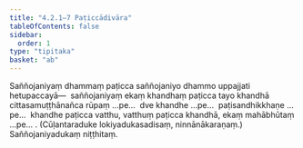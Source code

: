 ```yaml
---
title: "4.2.1–7 Paṭiccādivāra"
tableOfContents: false
sidebar:
  order: 1
type: "tipitaka"
basket: "ab"
---
```



<DynamicBreadcrumb />

<Division number="39">

<Paragraph number="1416">
Saññojaniyaṃ dhammaṃ paṭicca saññojaniyo dhammo uppajjati hetupaccayā—  saññojaniyaṃ ekaṃ khandhaṃ paṭicca tayo khandhā cittasamuṭṭhānañca rūpaṃ …pe…  dve khandhe …pe…  paṭisandhikkhaṇe …pe…  khandhe paṭicca vatthu, vatthuṃ paṭicca khandhā, ekaṃ mahābhūtaṃ …pe… .
</Paragraph>

<Paragraph number="1417">
(Cūḷantaraduke lokiyadukasadisaṃ, ninnānākaraṇaṃ.)

</Paragraph>
</Division>

<Paragraph number="1418" type="center">
Saññojaniyadukaṃ niṭṭhitaṃ.
</Paragraph>